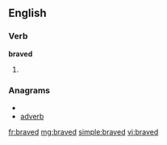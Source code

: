 ==English==

===Verb===
'''braved'''

# {{past of|brave}}

===Anagrams===
* {{alphagram|abderv}}
* [[adverb#English|adverb]]

[[fr:braved]]
[[mg:braved]]
[[simple:braved]]
[[vi:braved]]